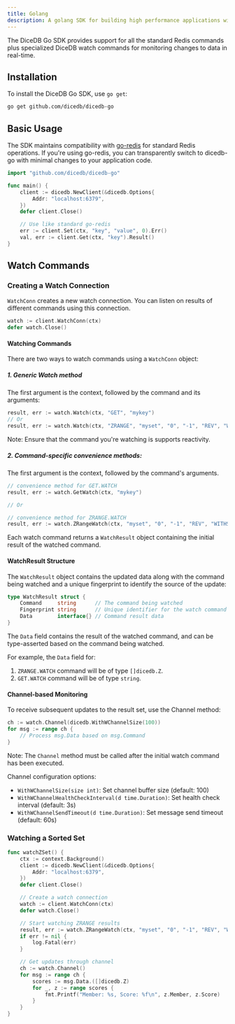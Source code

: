 ```yaml
---
title: Golang
description: A golang SDK for building high performance applications with DiceDB.
---
```


The DiceDB Go SDK provides support for all the standard Redis commands plus specialized DiceDB watch commands for monitoring changes to data in real-time.

## Installation

To install the DiceDB Go SDK, use `go get`:

```bash
go get github.com/dicedb/dicedb-go
```

## Basic Usage

The SDK maintains compatibility with [go-redis](https://github.com/redis/go-redis) for standard Redis operations. If you're using go-redis, you can transparently switch to dicedb-go with minimal changes to your application code.

```go
import "github.com/dicedb/dicedb-go"

func main() {
    client := dicedb.NewClient(&dicedb.Options{
        Addr: "localhost:6379",
    })
    defer client.Close()

    // Use like standard go-redis
    err := client.Set(ctx, "key", "value", 0).Err()
    val, err := client.Get(ctx, "key").Result()
}
```

## Watch Commands

### Creating a Watch Connection

`WatchConn` creates a new watch connection. You can listen on results of different commands using this connection.

```go
watch := client.WatchConn(ctx)
defer watch.Close()
```

#### Watching Commands

There are two ways to watch commands using a `WatchConn` object:

##### 1. Generic Watch method

The first argument is the context, followed by the command and its arguments:

```go
result, err := watch.Watch(ctx, "GET", "mykey")
// Or
result, err := watch.Watch(ctx, "ZRANGE", "myset", "0", "-1", "REV", "WITHSCORES")
```

Note: Ensure that the command you're watching is supports reactivity.

##### 2. Command-specific convenience methods:

The first argument is the context, followed by the command's arguments.

```go
// convenience method for GET.WATCH
result, err := watch.GetWatch(ctx, "mykey")

// Or

// convenience method for ZRANGE.WATCH
result, err := watch.ZRangeWatch(ctx, "myset", "0", "-1", "REV", "WITHSCORES")
```

Each watch command returns a `WatchResult` object containing the initial result of the watched command.

#### WatchResult Structure
The `WatchResult` object contains the updated data along with the command being watched and a unique fingerprint to identify the source of the update:

```go
type WatchResult struct {
    Command     string      // The command being watched
    Fingerprint string      // Unique identifier for the watch command to help identify the source of the update.
    Data        interface{} // Command result data
}
```

The `Data` field contains the result of the watched command, and can be type-asserted based on the command being watched.

For example, the `Data` field for:
1. `ZRANGE.WATCH` command will be of type `[]dicedb.Z`.
2. `GET.WATCH` command will be of type `string`.

#### Channel-based Monitoring

To receive subsequent updates to the result set, use the Channel method:

```go
ch := watch.Channel(dicedb.WithWChannelSize(100))
for msg := range ch {
    // Process msg.Data based on msg.Command
}
```
Note: The `Channel` method must be called after the initial watch command has been executed.

Channel configuration options:
- `WithWChannelSize(size int)`: Set channel buffer size (default: 100)
- `WithWChannelHealthCheckInterval(d time.Duration)`: Set health check interval (default: 3s)
- `WithWChannelSendTimeout(d time.Duration)`: Set message send timeout (default: 60s)


### Watching a Sorted Set

```go
func watchZSet() {
    ctx := context.Background()
    client := dicedb.NewClient(&dicedb.Options{
        Addr: "localhost:6379",
    })
    defer client.Close()

    // Create a watch connection
    watch := client.WatchConn(ctx)
    defer watch.Close()

    // Start watching ZRANGE results
    result, err := watch.ZRangeWatch(ctx, "myset", "0", "-1", "REV", "WITHSCORES")
    if err != nil {
        log.Fatal(err)
    }

    // Get updates through channel
    ch := watch.Channel()
    for msg := range ch {
        scores := msg.Data.([]dicedb.Z)
        for _, z := range scores {
            fmt.Printf("Member: %s, Score: %f\n", z.Member, z.Score)
        }
    }
}
```
